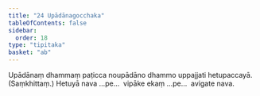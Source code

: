 ```yaml
---
title: "24 Upādānagocchaka"
tableOfContents: false
sidebar:
  order: 18
type: "tipitaka"
basket: "ab"
---
```



<DynamicBreadcrumb />

<Division number="33">

<Paragraph number="109">
Upādānaṃ dhammaṃ paṭicca noupādāno dhammo uppajjati hetupaccayā. (Saṃkhittaṃ.)
</Paragraph>

<Paragraph number="110">
Hetuyā nava …pe…  vipāke ekaṃ …pe…  avigate nava.
</Paragraph>
</Division>